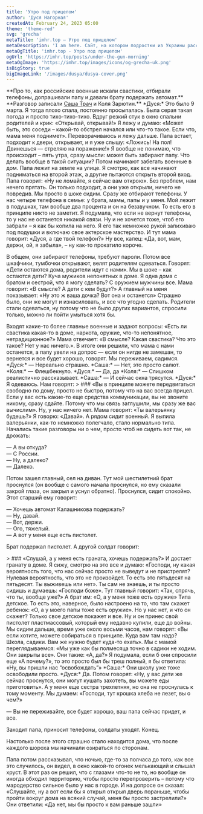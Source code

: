 ```yaml
---
title: 'Утро под прицелом'
author: 'Дуся Нагорная'
createdAt: February 24, 2023 05:00
theme: 'theme-red'
svg: 'grecha'
metaTitle: 'imhr.top — Утро под прицелом'
metaDescription: 'I am here. Сайт, на котором подростки из Украины рассказывают свои истории.'
metaOgTitle: 'imhr.top - Утро под прицелом'
ogUrl: 'https://imhr.top/posts/under-the-gun-morning'
metaOgImage: 'https://imhr.top/images/icons/og-grecha-uk.png'
isBigStory: true
bigImageLink: '/images/dusya/dusya-cover.png'
---
```


<Heading img="/images/dusya/dusya-cover.png" photoLeft/>

<Medium>
  **Про то, как российские военные искали свастики, отбирали телефоны, допрашивали папу и давали брату подержать автомат.**
  **Разговор записали <a href="/ru/posts/odessa-tbilisi">Саша Трач</a> и Коля Зарютин.**
</Medium>

<Medium>
*Дуся:* Это было 9 марта. Я тогда плохо спала, постоянно просыпалась. Была серая такая погода и просто тихо-тихо-тихо. Вдруг резкий стук в окно спальни родителей и крик: «Открывай, открывай!» Я лежу и думаю: «Может быть, это соседи – какой-то обстрел начался или что-то такое. Если что, мама меня поднимет». Переворачиваюсь и лежу дальше. Папа встает, подходит к двери, открывает, и я уже слышу: «Ложись! На пол! Двинешься — стреляю на поражение!» Я вообще не понимаю, что происходит – пять утра, сразу мысли: может быть забирают папу. Что делать вообще в такой ситуации?
</Medium>

<Large>
  <PhotoFullPage className="mt-4"
    src="/images/dusya/start.jpg"
  />
</Large>

<Medium>
Потом начинают забегать военные в дом. Папа лежит на земле на улице. Я смотрю, как все начинают подниматься на второй этаж, а другие пытаются открыть второй вход. Папа говорит: «Ну не ломайте, я сейчас вам открою». Без проблем, нам нечего прятать. Он только подходит, а они уже открыли, ничего не повредив. Мы просто в шоке сидим. Сразу же отбирают телефоны. У нас четыре телефона в семье: у брата, мамы, папы и у меня. Мой лежит в подушках, там вообще два процента и он на беззвучном. То есть его в принципе никто не заметит. Я подумала, что если не вернут телефоны, то у нас не останется никакой связи. Ну и не хочется тоже, чтоб его забрали – я как бы копила на него. Я его так немножко рукой запихиваю под подушки и включаю свое актерское мастерство. И тут мама говорит: «Дуся, а где твой телефон?» Ну все, капец: «Да, вот, мам, держи, ой, я забыла», – ну как-то прокатило короче.

В общем, они забирают телефоны, требуют пароли. Потом все шкафчики, тумбочки открывают, велят родителям одеваться. Говорят: «Дети остаются дома, родители идут с нами». Мы в шоке – как остаются дети? Куча мужиков непонятных в доме. Я одна дома с братом и сестрой, что я могу сделать? С оружием мужчины все. Мама говорит: «В смысле? А дети с кем будут?» А главный на меня показывает: «Ну это ж ваша дочка? Вот она и останется» Страшно было, они же могут и изнасиловать, и все что угодно сделать. Родители стали одеваться, ну потому что не было других вариантов, спросили только, можно ли пойти умыться хотя бы.
</Medium>

<Large>
  <PhotoFullPage className="mt-4"
    src="/images/dusya/wtf.jpg"
  />
</Large>


<Medium>
Входят какие-то более главные военные и задают вопросы: «Есть ли свастика какая-то в доме, наркота, оружие, что-то непонятное, нетрадиционное?» Мама отвечает: «В смысле? Какая свастика? Что это такое? Нет у нас ничего.». В итоге они решили, что мама с нами останется, а папу увели на допрос — если он нигде не замешан, то вернется и все будет хорошо, говорят. Мы переживаем, садимся. 
</Medium>

<Large>
<BorderedSection text='Что-то гремит, похоже на салют'>
    *Дуся:* — Нереально страшно.
    *Саша:* — Нет, это просто салют.
    *Коля:* — Флешбекнуло.
    *Дуся:* — Да, да
    *Коля:* — Слишком реалистично рассказывает.
    *Саша:* — И сейчас окна трясутся.
</BorderedSection>
</Large>

<Medium>
*Дуся:* Я одеваюсь. Нам говорят: 
</Medium>

<Large>
  > ### «Вы в принципе можете передвигаться свободно по дому, просто не быстро, потому что на вас всегда прицел. Если у вас есть какие-то еще средства коммуникации, вы не звоните никому, сразу сдайте. Потому что мы связь заглушили, мы сразу же вас вычислим». 
</Large>

<Medium>
Ну, у нас ничего нет. Мама говорит: «Ты валерьянку будешь?» Я говорю: «Давай». А рядом сидит военный. Я выпила валерьянки, как-то немножко полегчало, стало нормально типа. Начались такие разговоры ни о чем, просто чтоб не сидеть вот так, не дрожать:

— А вы откуда?  
— С России.  
— Ну, а далеко?  
— Далеко.

Потом зашел главный, сел на диван. Тут мой шестилетний брат проснулся (он вообще с самого начала проснулся, но ему сказали закрой глаза, он закрыл и уснул обратно). Проснулся, сидит спокойно. Этот старший ему говорит: 

— Хочешь автомат Калашникова подержать?  
— Ну, давай.  
— Вот, держи.  
— Ого, тяжелый.  
— А вот у меня еще есть пистолет. 

Брат подержал пистолет. А другой солдат говорит:
</Medium>

<Large>
  > ### «Слушай, а у меня есть граната, хочешь подержать?» И достает гранату в доме. 
</Large>

<Medium>
Я сижу, смотрю на это все и думаю: «Господи, ну какая вероятность того, что нас сейчас просто не выведут и не пристрелят? Нулевая вероятность, что это не произойдет. То есть это пятьдесят на пятьдесят. Ты выживешь или нет». Ты сам не знаешь, и ты просто сидишь и думаешь: «Господи боже». Тут главный говорит: «Так, спрячь, что ты, вообще уже?» А брат им: «О, а у меня тоже есть оружие» Типа детское. То есть это, наверное, было настроено на то, что там скажет ребенок: «О, а у моего папы тоже есть оружие». Но у нас нет, и что он скажет? Только свое детское покажет и все. Ну и он принес свой пистолет пластмассовый, который ему недавно купили, еще до войны.
</Medium>

<Large>
  <PhotoFullPage className="mt-4"
    src="/images/dusya/collaj.jpg"
  />
</Large>

<Medium>
Мы сидим дальше, время уже около восьми часов, нам говорят: «Вы если хотите, можете собираться в принципе. Куда вам там надо? Школа, садики. Вам же нужно будет куда-то ехать».  Мы с мамой переглядываемся: «Мы уже как бы полмесяца точно в садики не ходим. Они закрыты все». Они такие: «А, да?» Я подумала, если б они спросили еще  «А почему?», то это просто был бы треш полный, я бы ответила: «Ну, вы пришли нас “освобождать”»
</Medium>

<Medium>
*Саша:* Они школу уже тоже освободили просто. 
</Medium>

<Medium>
*Дуся:* Да. Потом говорят: «Ну, у вас дети же сейчас проснутся, они могут кушать захотеть, вы можете еды приготовить». А у меня еще сестра трехлетняя, но она не проснулась к тому моменту. Мы думаем: «Господи, тут крошка хлеба не лезет, вы о чем?» 

—  Вы не переживайте, все будет хорошо, ваш папа сейчас придет, и все.

Заходит папа, приносит телефоны, солдаты уходят. Конец. 
</Medium>

<Large>
  <PhotoFullPage className="mt-4"
    src="/images/dusya/final.jpg"
  />
</Large>

<Medium>
Настолько после этого страшно стало находится дома, что после каждого шороха мы начинали озираться по сторонам.

Папа потом рассказывал, что ночью, где-то за полчаса до того, как все это случилось, он видел, в окно какой-то огонек мелькающий и слышал хруст. В этот раз он решил, что с глазами что-то не то, но вообще он иногда обходил территорию, чтобы просто перепроверить – потому что мародерство сильное было у нас в городе. И на допросе он сказал: «Слушайте, ну а вот если бы я открыл открыл дверь пораньше, чтобы пройти вокруг дома на всякий случай, меня бы просто застрелили?» Они ответили: «Да нет, мы бы просто к вам раньше зашли»
</Medium>


